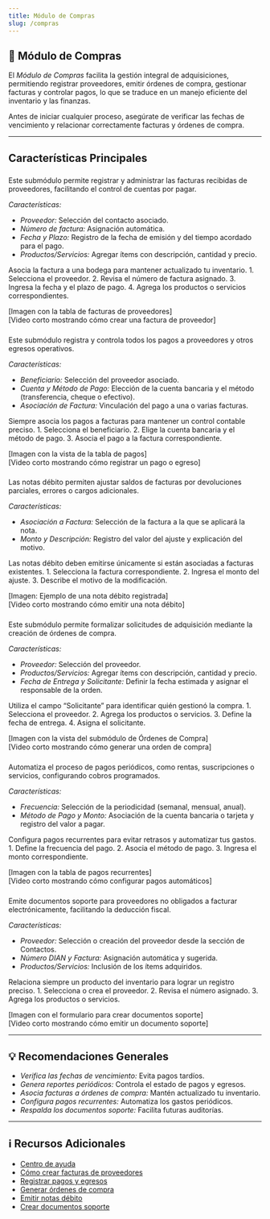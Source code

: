 ```yaml
---
title: Módulo de Compras
slug: /compras
---
```


## 🛒 Módulo de Compras

El *Módulo de Compras* facilita la gestión integral de adquisiciones, permitiendo registrar proveedores, emitir órdenes de compra, gestionar facturas y controlar pagos, lo que se traduce en un manejo eficiente del inventario y las finanzas.

<Note>
Antes de iniciar cualquier proceso, asegúrate de verificar las fechas de vencimiento y relacionar correctamente facturas y órdenes de compra.
</Note>

---

## Características Principales

### <Card title="Factura de Proveedores">
  <Info>
    Este submódulo permite registrar y administrar las facturas recibidas de proveedores, facilitando el control de cuentas por pagar.
  </Info>

  *Características:*
  - *Proveedor:* Selección del contacto asociado.
  - *Número de factura:* Asignación automática.
  - *Fecha y Plazo:* Registro de la fecha de emisión y del tiempo acordado para el pago.
  - *Productos/Servicios:* Agregar ítems con descripción, cantidad y precio.

  <Tip>
    Asocia la factura a una bodega para mantener actualizado tu inventario.
  </Tip>

  <Steps>
    <Step title="Crear Factura de Proveedor">
      1. Selecciona el proveedor.
      2. Revisa el número de factura asignado.
      3. Ingresa la fecha y el plazo de pago.
      4. Agrega los productos o servicios correspondientes.
    </Step>
  </Steps>

  [Imagen con la tabla de facturas de proveedores]  
  [Video corto mostrando cómo crear una factura de proveedor]
</Card>

### <Card title="Pagos / Egresos">
  <Info>
    Este submódulo registra y controla todos los pagos a proveedores y otros egresos operativos.
  </Info>

  *Características:*
  - *Beneficiario:* Selección del proveedor asociado.
  - *Cuenta y Método de Pago:* Elección de la cuenta bancaria y el método (transferencia, cheque o efectivo).
  - *Asociación de Factura:* Vinculación del pago a una o varias facturas.

  <Tip>
    Siempre asocia los pagos a facturas para mantener un control contable preciso.
  </Tip>

  <Steps>
    <Step title="Registrar un Pago">
      1. Selecciona el beneficiario.
      2. Elige la cuenta bancaria y el método de pago.
      3. Asocia el pago a la factura correspondiente.
    </Step>
  </Steps>

  [Imagen con la vista de la tabla de pagos]  
  [Video corto mostrando cómo registrar un pago o egreso]
</Card>

### <Card title="Notas Débito">
  <Info>
    Las notas débito permiten ajustar saldos de facturas por devoluciones parciales, errores o cargos adicionales.
  </Info>

  *Características:*
  - *Asociación a Factura:* Selección de la factura a la que se aplicará la nota.
  - *Monto y Descripción:* Registro del valor del ajuste y explicación del motivo.

  <Warning>
    Las notas débito deben emitirse únicamente si están asociadas a facturas existentes.
  </Warning>

  <Steps>
    <Step title="Emitir Nota Débito">
      1. Selecciona la factura correspondiente.
      2. Ingresa el monto del ajuste.
      3. Describe el motivo de la modificación.
    </Step>
  </Steps>

  [Imagen: Ejemplo de una nota débito registrada]  
  [Video corto mostrando cómo emitir una nota débito]
</Card>

### <Card title="Órdenes de Compra">
  <Info>
    Este submódulo permite formalizar solicitudes de adquisición mediante la creación de órdenes de compra.
  </Info>

  *Características:*
  - *Proveedor:* Selección del proveedor.
  - *Productos/Servicios:* Agregar ítems con descripción, cantidad y precio.
  - *Fecha de Entrega y Solicitante:* Definir la fecha estimada y asignar el responsable de la orden.

  <Tip>
    Utiliza el campo “Solicitante” para identificar quién gestionó la compra.
  </Tip>

  <Steps>
    <Step title="Generar Orden de Compra">
      1. Selecciona el proveedor.
      2. Agrega los productos o servicios.
      3. Define la fecha de entrega.
      4. Asigna el solicitante.
    </Step>
  </Steps>

  [Imagen con la vista del submódulo de Órdenes de Compra]  
  [Video corto mostrando cómo generar una orden de compra]
</Card>

### <Card title="Pagos Recurrentes">
  <Info>
    Automatiza el proceso de pagos periódicos, como rentas, suscripciones o servicios, configurando cobros programados.
  </Info>

  *Características:*
  - *Frecuencia:* Selección de la periodicidad (semanal, mensual, anual).
  - *Método de Pago y Monto:* Asociación de la cuenta bancaria o tarjeta y registro del valor a pagar.

  <Tip>
    Configura pagos recurrentes para evitar retrasos y automatizar tus gastos.
  </Tip>

  <Steps>
    <Step title="Configurar Pago Recurrente">
      1. Define la frecuencia del pago.
      2. Asocia el método de pago.
      3. Ingresa el monto correspondiente.
    </Step>
  </Steps>

  [Imagen con la tabla de pagos recurrentes]  
  [Video corto mostrando cómo configurar pagos automáticos]
</Card>

### <Card title="Documentos Soporte">
  <Info>
    Emite documentos soporte para proveedores no obligados a facturar electrónicamente, facilitando la deducción fiscal.
  </Info>

  *Características:*
  - *Proveedor:* Selección o creación del proveedor desde la sección de Contactos.
  - *Número DIAN y Factura:* Asignación automática y sugerida.
  - *Productos/Servicios:* Inclusión de los ítems adquiridos.

  <Tip>
    Relaciona siempre un producto del inventario para lograr un registro preciso.
  </Tip>

  <Steps>
    <Step title="Emitir Documento Soporte">
      1. Selecciona o crea el proveedor.
      2. Revisa el número asignado.
      3. Agrega los productos o servicios.
    </Step>
  </Steps>

  [Imagen con el formulario para crear documentos soporte]  
  [Video corto mostrando cómo emitir un documento soporte]
</Card>

---

## 💡 Recomendaciones Generales

- *Verifica las fechas de vencimiento:* Evita pagos tardíos.
- *Genera reportes periódicos:* Controla el estado de pagos y egresos.
- *Asocia facturas a órdenes de compra:* Mantén actualizado tu inventario.
- *Configura pagos recurrentes:* Automatiza los gastos periódicos.
- *Respalda los documentos soporte:* Facilita futuras auditorías.

---

## ℹ Recursos Adicionales

- [Centro de ayuda](https://ayuda.gestoru.com)
- [Cómo crear facturas de proveedores](https://ayuda.gestoru.com/ayuda/compras/factura-proveedores)
- [Registrar pagos y egresos](https://ayuda.gestoru.com/ayuda/compras/pagos)
- [Generar órdenes de compra](https://ayuda.gestoru.com/ayuda/compras/ordenes-compra)
- [Emitir notas débito](https://ayuda.gestoru.com/ayuda/compras/notas-debito)
- [Crear documentos soporte](https://ayuda.gestoru.com/ayuda/compras/documentos-soporte)
